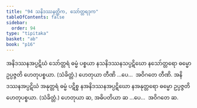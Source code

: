 ```yaml
---
title: "94 သနိဒဿနတ္တိက, သော်တ္တရဒုက"
tableOfContents: false
sidebar:
  order: 94
type: "tipitaka"
basket: "ab"
book: "p16"
---
```



<DynamicBreadcrumb />

<Division number="145" book="p16" e="ch" v="40" p="287">

<Paragraph number="344" book="p16">
အနိဒဿနအပ္ပဋိဃံ သော်တ္တရံ ဓမ္မံ ပစ္စယာ နသနိဒဿနသပ္ပဋိဃော နသော်တ္တရော ဓမ္မော ဥပ္ပဇ္ဇတိ ဟေတုပစ္စယာ. (သံခိတ္တံ.) ဟေတုယာ တီဏိ …ပေ…  အဝိဂတေ တီဏိ.
</Paragraph>

<Paragraph number="345" book="p16">
အနိဒဿနအပ္ပဋိဃံ အနုတ္တရံ ဓမ္မံ ပဋိစ္စ နအနိဒဿနအပ္ပဋိဃော နအနုတ္တရော ဓမ္မော ဥပ္ပဇ္ဇတိ ဟေတုပစ္စယာ. (သံခိတ္တံ.) ဟေတုယာ ဆ, အဓိပတိယာ ဆ …ပေ…  အဝိဂတေ ဆ.
</Paragraph>
</Division>